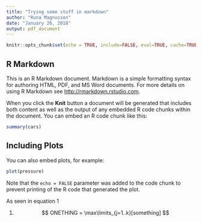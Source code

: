 ```yaml
---
title: "Trying some stuff in markdown"
author: "Runa Magnusson"
date: "January 26, 2018"
output: pdf_document
---
```


```r
knitr::opts_chunk$set(echo = TRUE, include=FALSE, eval=TRUE, cache=TRUE,fig.width=4,fig.height=2)
```

## R Markdown

This is an R Markdown document. Markdown is a simple formatting syntax for authoring HTML, PDF, and MS Word documents. For more details on using R Markdown see <http://rmarkdown.rstudio.com>.

When you click the **Knit** button a document will be generated that includes both content as well as the output of any embedded R code chunks within the document. You can embed an R code chunk like this:

```r
summary(cars)
```

## Including Plots

You can also embed plots, for example:

```r
plot(pressure)
```

Note that the `echo = FALSE` parameter was added to the code chunk to prevent printing of the R code that generated the plot.

As seen in equation @eq1

(@eq1) $$ ONETHING = \max\limits_{j=1..k}[something] $$
